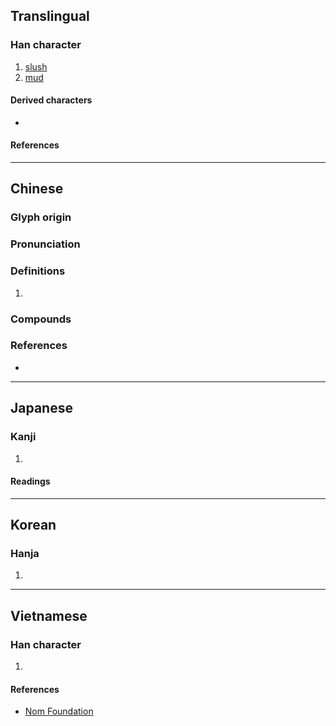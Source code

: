 {{character info}}
==Translingual==

===Han character===
{{Han char|rn=85|rad=水|as=08|sn=11|four=31147|canj=EYAJ|ids=⿰氵卓}}

# [[slush]]
# [[mud]]

====Derived characters====
* {{l|mul|[[𫕭]]}}

====References====
{{Han ref|kx=0629.270|dkj=17639|dj=1031.170|hdz=31647.070|uh=6DD6}}

----

==Chinese==
{{zh-forms}}

===Glyph origin===
{{Han etym}}

===Pronunciation===
{{zh-pron
|m=nào
|c=naau6,zoek3
|mn=nòa
|mc=y
|oc=y
|cat=
}}

===Definitions===
{{zh-hanzi}}

# {{rfdef|zh}}

===Compounds===
{{zh-der|泥淖|淖濘|淖糜|濘淖|濯淖|羅布淖爾}}

===References===
* {{R:yue:Hanzi}}

----

==Japanese==

===Kanji===
{{ja-kanji|grade=|rs=水08}}

# {{rfdef|ja|sort=水08}}

====Readings====
{{ja-readings
|on=どう, にょう
|kun=どる
}}

----

==Korean==

===Hanja===
{{ko-hanja|hangeul=[[뇨]]>[[요]]|eumhun=|rv=nyo>yo|mr=nyo>yo|y=nyo>yo}}

# {{rfdef|ko|sort=水08}}

----

==Vietnamese==

===Han character===
{{vi-readings|rs=水08|reading=giạt, náo, trát, xước}}

# {{rfdef|vi|sort=水08}}

====References====
* [http://nomfoundation.org/common/nom_details.php?codepoint=6dd6 Nom Foundation]